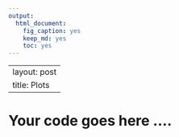 ```yaml
---
output:
  html_document:
    fig_caption: yes
    keep_md: yes
    toc: yes
---
```

---
layout: post
title: Plots
---

# Your code goes here ....
